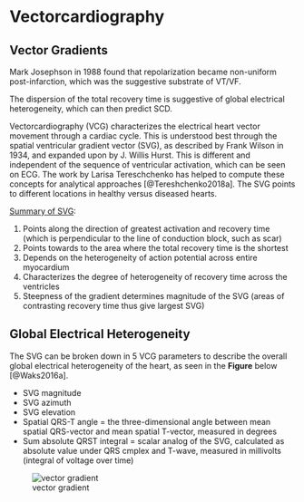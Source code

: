 # Vectorcardiography {#vcg}

## Vector Gradients

Mark Josephson in 1988 found that repolarization became non-uniform post-infarction, which was the suggestive substrate of VT/VF.

The dispersion of the total recovery time is suggestive of global electrical heterogeneity, which can then predict SCD.

Vectorcardiography (VCG) characterizes the electrical heart vector movement through a cardiac cycle. This is understood best through the spatial ventricular gradient vector (SVG), as described by Frank Wilson in 1934, and expanded upon by J. Willis Hurst. This is different and independent of the sequence of ventricular activation, which can be seen on ECG. The work by Larisa Tereschchenko has helped to compute these concepts for analytical approaches [@Tereshchenko2018a]. The SVG points to different locations in healthy versus diseased hearts.

[Summary of SVG](https://youtu.be/vsXuJvhRkYA):

1. Points along the direction of greatest activation and recovery time (which is perpendicular to the line of conduction block, such as scar)
1. Points towards to the area where the total recovery time is the shortest
1. Depends on the heterogeneity of action potential across entire myocardium
1. Characterizes the degree of heterogeneity of recovery time across the ventricles
1. Steepness of the gradient determines magnitude of the SVG (areas of contrasting recovery time thus give largest SVG)

## Global Electrical Heterogeneity

The SVG can be broken down in 5 VCG parameters to describe the overall global electrical heterogeneity of the heart, as seen in the __Figure__ below [@Waks2016a].

- SVG magnitude
- SVG azimuth 
- SVG elevation 
- Spatial QRS-T angle = the three-dimensional angle between mean spatial QRS-vector and mean spatial T-vector, measured in degrees
- Sum absolute QRST integral = scalar analog of the SVG, calculated as absolute value under QRS cmplex and T-wave, measured in millivolts (integral of voltage over time)

![vector gradient](figures/svg.png)
